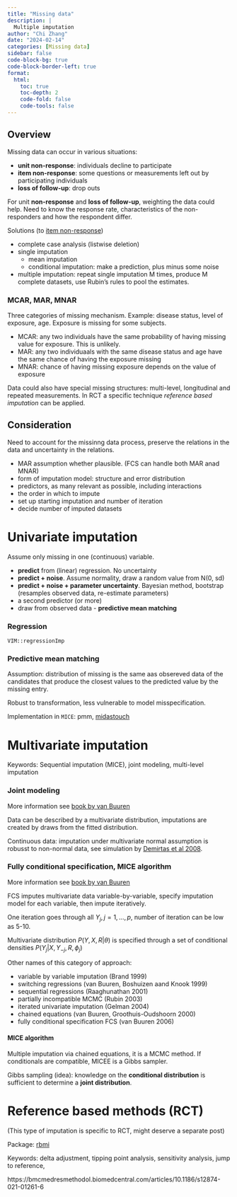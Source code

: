 ```yaml
---
title: "Missing data"
description: |
  Multiple imputation
author: "Chi Zhang"
date: "2024-02-14"
categories: [Missing data]
sidebar: false
code-block-bg: true
code-block-border-left: true
format: 
  html:
    toc: true
    toc-depth: 2
    code-fold: false
    code-tools: false
---
```


## Overview 


Missing data can occur in various situations: 

* **unit non-response**: individuals decline to participate
* **item non-response**: some questions or measurements left out by participating individuals
* **loss of follow-up**: drop outs

For unit **non-response** and **loss of follow-up**, weighting the data could help. Need to know the response rate, characteristics of the non-responders and how the respondent differ.

Solutions (to <u>item non-response</u>)

* complete case analysis (listwise deletion)
* single imputation
  * mean imputation
  * conditional imputation: make a prediction, plus minus some noise
* multiple imputation: repeat single imputation M times, produce M complete datasets, use Rubin's rules to pool the estimates.


### MCAR, MAR, MNAR

Three categories of missing mechanism. Example: disease status, level of exposure, age. Exposure is missing for some subjects. 

* MCAR: any two individuals have the same probability of having missing value for exposure. This is unlikely.
* MAR: any two individuaals with the same disease status and age have the same chance of having the exposure missing
* MNAR: chance of having missing exposure depends on the value of exposure


Data could also have special missing structures: multi-level, longitudinal and repeated measurements. In RCT a specific technique *reference based imputation* can be applied.


## Consideration

Need to account for the missinng data process, preserve the relations in the data and uncertainty in the relations.

* MAR assumption whether plausible. (FCS can handle both MAR anad MNAR)
* form of imputation model: structure and error distribution
* predictors, as many relevant as possible, including interactions
* the order in which to impute
* set up starting imputation and number of iteration
* decide number of imputed datasets





# Univariate imputation

Assume only missing in one (continuous) variable.

* **predict** from (linear) regression. No uncertainty
* **predict + noise**. Assume normality, draw a random value from N(0, sd)
* **predict + noise + parameter uncertainty**. Bayesian method, bootstrap (resamples observed data, re-estimate parameters)
* a second predictor (or more)
* draw from observed data - **predictive mean matching**


### Regression

`VIM::regressionImp`






### Predictive mean matching

Assumption: distribution of missing is the same aas obsereved data of the candidates that produce the closest values to the predicted value by the missing entry.

Robust to transformation, less vulnerable to model misspecification.

Implementation in `MICE`: pmm,  [midastouch](https://amices.org/mice/reference/mice.impute.midastouch.html)







# Multivariate imputation

Keywords: Sequential imputation (MICE), joint modeling, multi-level imputation



### Joint modeling

More information see [book by van Buuren](https://stefvanbuuren.name/fimd/sec-JM.html)

Data can be described by a multivariate distribution, imputations are created by draws from the fitted distribution.



Continuous data: imputation under multivariate normal assumption is robusst to non-normal data, see simulation by [Demirtas et al 2008](https://www.tandfonline.com/doi/abs/10.1080/10629360600903866).





### Fully conditional specification, MICE algorithm

More information see [book by van Buuren](https://stefvanbuuren.name/fimd/sec-FCS.html)

FCS imputes multivariate data variable-by-variable, specify imputation model for each variable, then impute iteratively.

One iteration goes through all $Y_j, j = 1, ..., p$, number of iteration can be low as 5-10.

Multivariate distribution $P(Y, X, R|\theta)$ is specified through a set of conditional densities $P(Y_j | X, Y_{-j}, R, \phi_j)$

Other names of this category of approach:

* variable by variable imputation (Brand 1999)
* switching regressions (van Buuren, Boshuizen aand Knook 1999)
* sequential regressions (Raaghunathan 2001)
* partially incompatible MCMC (Rubin 2003)
* iterated univariate imputation (Gelman 2004)
* chained equations (van Buuren, Groothuis-Oudshoorn 2000)
* fully conditional specification FCS (van Buuren 2006)


#### MICE algorithm

Multiple imputation via chained equations, it is a MCMC method. If conditionals are compatible, MICEE is a Gibbs sampler.

Gibbs sampling (idea): knowledge on the **conditional distribution** is sufficient to determine a **joint distribution**.



# Reference based methods (RCT)

(This type of imputation is specific to RCT, might deserve a separate post)

Package: [rbmi](https://insightsengineering.github.io/rbmi/main/articles/stat_specs.html)

Keywords: delta adjustment, tipping point analysis, sensitivity analysis, jump to reference, 

https://bmcmedresmethodol.biomedcentral.com/articles/10.1186/s12874-021-01261-6






